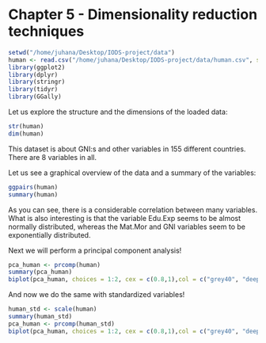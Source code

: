 # Chapter 5 - Dimensionality reduction techniques

```r
setwd("/home/juhana/Desktop/IODS-project/data")
human <- read.csv("/home/juhana/Desktop/IODS-project/data/human.csv", sep = ",", header = T, row.names = 1)
library(ggplot2)
library(dplyr)
library(stringr)
library(tidyr)
library(GGally)
```

Let us explore the structure and the dimensions of the loaded data:

```r
str(human)
dim(human)
```

This dataset is about GNI:s and other variables in 155 different countries. There are 8 variables in all.  
  
Let us see a graphical overview of the data and a summary of the variables: 

```r
ggpairs(human)
summary(human)
```

As you can see, there is a considerable correlation between many variables. What is also interesting is that the variable Edu.Exp seems to be almost normally distributed, whereas the Mat.Mor and GNI variables seem to be exponentially distributed.  
  
Next we will perform a principal component analysis!  

```r
pca_human <- prcomp(human)
summary(pca_human)
biplot(pca_human, choices = 1:2, cex = c(0.8,1),col = c("grey40", "deeppink2"))

```
  
    
And now we do the same with standardized variables!

```r
human_std <- scale(human)
summary(human_std)
pca_human <- prcomp(human_std)
biplot(pca_human, choices = 1:2, cex = c(0.8,1),col = c("grey40", "deeppink2"))
```




